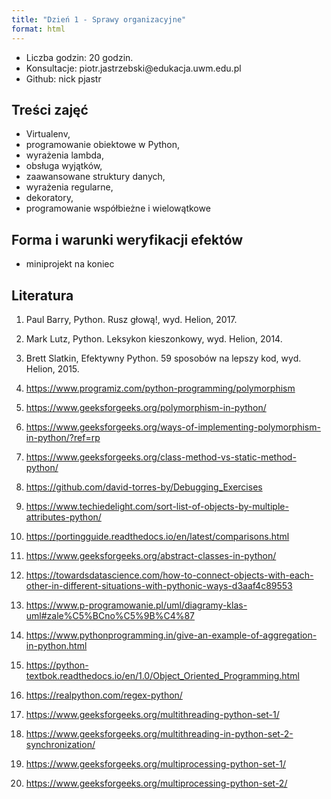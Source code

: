 ```yaml
---
title: "Dzień 1 - Sprawy organizacyjne"
format: html
---
```



* Liczba godzin: 20 godzin.
* Konsultacje: piotr.jastrzebski@edukacja.uwm.edu.pl
* Github: nick pjastr

## Treści zajęć

* Virtualenv,
* programowanie obiektowe w Python,
* wyrażenia lambda,
* obsługa wyjątków,
* zaawansowane struktury danych,
* wyrażenia regularne,
* dekoratory,
* programowanie współbieżne i wielowątkowe


## Forma i warunki weryfikacji efektów

* miniprojekt na koniec

## Literatura

1. Paul Barry, Python. Rusz głową!, wyd. Helion, 2017.

2. Mark Lutz, Python. Leksykon kieszonkowy, wyd. Helion, 2014.

3. Brett Slatkin, Efektywny Python. 59 sposobów na lepszy kod, wyd. Helion, 2015.

4. <https://www.programiz.com/python-programming/polymorphism>

5. <https://www.geeksforgeeks.org/polymorphism-in-python/>

6. <https://www.geeksforgeeks.org/ways-of-implementing-polymorphism-in-python/?ref=rp>

7. <https://www.geeksforgeeks.org/class-method-vs-static-method-python/>

8. <https://github.com/david-torres-by/Debugging_Exercises>

9. <https://www.techiedelight.com/sort-list-of-objects-by-multiple-attributes-python/>

10. <https://portingguide.readthedocs.io/en/latest/comparisons.html>

11. <https://www.geeksforgeeks.org/abstract-classes-in-python/>

12. <https://towardsdatascience.com/how-to-connect-objects-with-each-other-in-different-situations-with-pythonic-ways-d3aaf4c89553>

13. <https://www.p-programowanie.pl/uml/diagramy-klas-uml#zale%C5%BCno%C5%9B%C4%87>

14. <https://www.pythonprogramming.in/give-an-example-of-aggregation-in-python.html>

15. <https://python-textbok.readthedocs.io/en/1.0/Object_Oriented_Programming.html>

16. <https://realpython.com/regex-python/>

17. <https://www.geeksforgeeks.org/multithreading-python-set-1/>

18. <https://www.geeksforgeeks.org/multithreading-in-python-set-2-synchronization/>

19. <https://www.geeksforgeeks.org/multiprocessing-python-set-1/>

20. <https://www.geeksforgeeks.org/multiprocessing-python-set-2/>
